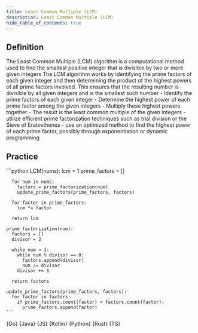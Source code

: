 ```yaml
---
title: Least Common Multiple (LCM)
description: Least Common Multiple (LCM)
hide_table_of_contents: true
---
```





## Definition

<Tabs queryString="primary">
  <TabItem value="definition" label="Definition">
    The Least Common Multiple (LCM) algorithm is a computational method used to find the smallest positive integer that is divisible by two or more given integers
  </TabItem>
  <TabItem value="how" label="Explanation">
    The LCM algorithm works by identifying the prime factors of each given integer and then determining the product of the highest powers of all prime factors involved. This ensures that the resulting number is divisible by all given integers and is the smallest such number
  </TabItem>
  <TabItem value="guidance" label="Guidance">
    - Identify the prime factors of each given integer
    - Determine the highest power of each prime factor among the given integers
    - Multiply these highest powers together
    - The result is the least common multiple of the given integers
  </TabItem>
  <TabItem value="tips" label="Tips">
    - utilize efficient prime factorization techniques such as trial division or the Sieve of Eratosthenes
    - use an optimized method to find the highest power of each prime factor, possibly through exponentiation or dynamic programming
  </TabItem>
</Tabs>

## Practice

<Tabs queryString="primary">
  <TabItem value="practice" label="Practice">
    ```python
    LCM(nums):
      lcm = 1
      prime_factors = []

      for num in nums:
        factors = prime_factorization(num)
        update_prime_factors(prime_factors, factors)

      for factor in prime_factors:
        lcm *= factor

      return lcm

    prime_factorization(num):
      factors = []
      divisor = 2

      while num > 1:
        while num % divisor == 0:
          factors.append(divisor)
          num /= divisor
        divisor += 1

      return factors

    update_prime_factors(prime_factors, factors):
      for factor in factors:
        if prime_factors.count(factor) < factors.count(factor):
          prime_factors.append(factor)
    ```
  </TabItem>
  <TabItem value="solution" label="Solution">
    <Tabs queryString="code">
      <TabItem
        value="go"
        label=""
        attributes={{ title: "Go Lang", className: "code_lang go m" }}
      >
        <CodeBlock language="go">{Go}</CodeBlock>
      </TabItem>
      <TabItem
        value="java"
        label=""
        attributes={{ title: "Java", className: "code_lang java m" }}
      >
        <CodeBlock language="java">{Java}</CodeBlock>
      </TabItem>
      <TabItem
        value="js"
        label=""
        attributes={{ title: "JavaScript", className: "code_lang js m" }}
      >
        <CodeBlock language="js">{JS}</CodeBlock>
      </TabItem>
      <TabItem
        value="kotlin"
        label=""
        attributes={{ title: "Kotlin", className: "code_lang kotlin m" }}
      >
        <CodeBlock language="kotlin">{Kotlin}</CodeBlock>
      </TabItem>
      <TabItem
        value="python"
        label=""
        attributes={{ title: "Python", className: "code_lang python m" }}
      >
        <CodeBlock language="python">{Python}</CodeBlock>
      </TabItem>
      <TabItem
        value="rust"
        label=""
        attributes={{ title: "Rust", className: "code_lang rust m" }}
      >
        <CodeBlock language="rust">{Rust}</CodeBlock>
      </TabItem>
      <TabItem
        value="ts"
        label=""
        attributes={{ title: "TypeScript", className: "code_lang ts m" }}
      >
        <CodeBlock language="ts">{TS}</CodeBlock>
      </TabItem>
    </Tabs>
  </TabItem>
</Tabs>

